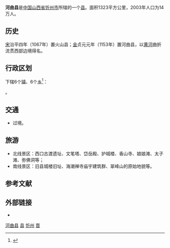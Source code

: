 {{Infobox China County
|map=ChinaXinzhouHequ.png
|map_caption=河曲县在忻州市的位置
|Belong = [[山西省|山西省]][[忻州市|忻州市]]
}}

'''河曲县'''是[[中国|中国]][[山西省|山西省]][[忻州市|忻州市]]所辖的一个[[县|县]]。面积1323平方公里，2003年人口为14万人。

== 历史 ==
[[宋|宋]]治平四年（1067年）置火山县；[[金|金]]贞元元年（1153年）置河曲县，以[[黄河|黄河]]曲折流贯西部边境得名。

== 行政区划 ==
{{PAGENAMEBASE}}下辖6个[[行政建制镇|镇]]、6个[[乡_(中华人民共和国)|乡]]<ref>{{PRC admin/ref sgc|14/09/30}}</ref>：

{{PRC admin/children|14/09/30}}。

== 交通 ==
* {{中国国道名|336}}过境。

== 旅游 ==
*北线景区：西口古渡遗址、文笔塔、岱岳殿、护城楼、香山寺、娘娘滩、太子滩、弥佛洞等；
*南线景区：旧县城楼旧址、海潮禅寺庙宇建筑群、翠峰山的原始地貌等。

== 参考文献 ==
{{reflist}}

== 外部链接 ==
* {{Official website|http://www.hequ.gov.cn/|name=河曲县人民政府门户网站}}

{{河曲县行政区划}}
{{忻州市行政区划}}
{{山西行政区划}}
{{国家级贫困县|前}}

[[Category:河曲县|]]
[[Category:忻州区县市|县]]
[[Category:山西省县份|忻州]]
[[Category:原国家级贫困县|晋]]